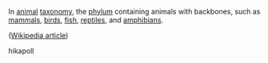 In [[animal]] [[taxonomy]], the [[phylum]] containing animals with backbones, such as [[mammal]]s, [[bird]]s, [[fish]], [[reptile]]s, and [[amphibian]]s.

([[w:chordata|Wikipedia article]])





















































hikapoll